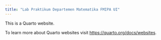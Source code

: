 ```yaml
---
title: "Lab Praktikum Departemen Matematika FMIPA UI"
---
```


This is a Quarto website.

To learn more about Quarto websites visit <https://quarto.org/docs/websites>.
